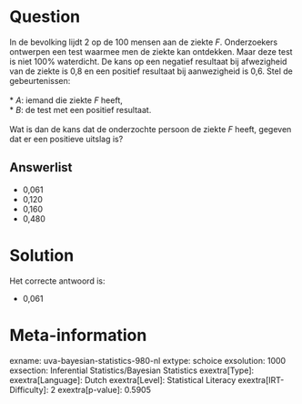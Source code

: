 Question
========

In de bevolking lijdt 2 op de 100 mensen aan de ziekte *F*. Onderzoekers
ontwerpen een test waarmee men de ziekte kan ontdekken. Maar deze test
is niet 100% waterdicht. De kans op een negatief resultaat bij
afwezigheid van de ziekte is 0,8 en een positief resultaat bij
aanwezigheid is 0,6. Stel de gebeurtenissen:\
\
* *A*: iemand die ziekte *F* heeft,\
* *B*: de test met een positief resultaat.\
\
Wat is dan de kans dat de onderzochte persoon de ziekte *F* heeft,
gegeven dat er een positieve uitslag is?

Answerlist
----------

* 0,061
* 0,120
* 0,160
* 0,480

Solution
========

Het correcte antwoord is: 

* 0,061

Meta-information
================
exname: uva-bayesian-statistics-980-nl
extype: schoice
exsolution: 1000
exsection: Inferential Statistics/Bayesian Statistics
exextra[Type]: 
exextra[Language]: Dutch
exextra[Level]: Statistical Literacy
exextra[IRT-Difficulty]: 2
exextra[p-value]: 0.5905
